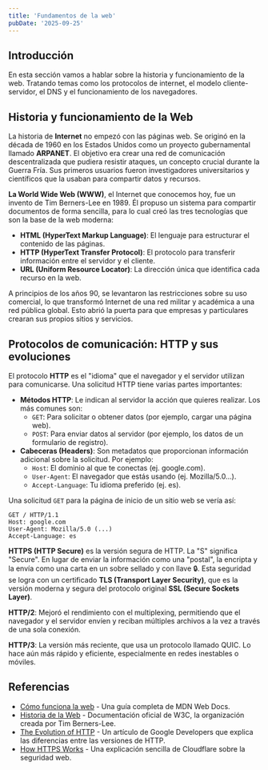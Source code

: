 ```yaml
---
title: 'Fundamentos de la web'
pubDate: '2025-09-25'
---
```


## Introducción

En esta sección vamos a hablar sobre la historia y funcionamiento de la web. Tratando temas como los protocolos de internet, el modelo cliente-servidor, el DNS y el funcionamiento de los navegadores.


## Historia y funcionamiento de la Web

La historia de __Internet__ no empezó con las páginas web. Se originó en la década de 1960 en los Estados Unidos como un proyecto gubernamental llamado __ARPANET__. El objetivo era crear una red de comunicación descentralizada que pudiera resistir ataques, un concepto crucial durante la Guerra Fría. Sus primeros usuarios fueron investigadores universitarios y científicos que la usaban para compartir datos y recursos.

__La World Wide Web (WWW)__, el Internet que conocemos hoy, fue un invento de Tim Berners-Lee en 1989. Él propuso un sistema para compartir documentos de forma sencilla, para lo cual creó las tres tecnologías que son la base de la web moderna:

- __HTML (HyperText Markup Language)__: El lenguaje para estructurar el contenido de las páginas.
- __HTTP (HyperText Transfer Protocol)__: El protocolo para transferir información entre el servidor y el cliente.
- __URL (Uniform Resource Locator)__: La dirección única que identifica cada recurso en la web.

A principios de los años 90, se levantaron las restricciones sobre su uso comercial, lo que transformó Internet de una red militar y académica a una red pública global. Esto abrió la puerta para que empresas y particulares crearan sus propios sitios y servicios.

## Protocolos de comunicación: HTTP y sus evoluciones

El protocolo __HTTP__ es el "idioma" que el navegador y el servidor utilizan para comunicarse. Una solicitud HTTP tiene varias partes importantes:

- __Métodos HTTP__: Le indican al servidor la acción que quieres realizar. Los más comunes son:
    - `GET`: Para solicitar o obtener datos (por ejemplo, cargar una página web).
    - `POST`: Para enviar datos al servidor (por ejemplo, los datos de un formulario de registro).
- __Cabeceras (Headers)__: Son metadatos que proporcionan información adicional sobre la solicitud. Por ejemplo:
    - `Host`: El dominio al que te conectas (ej. google.com).
    - `User-Agent`: El navegador que estás usando (ej. Mozilla/5.0...).
    - `Accept-Language`: Tu idioma preferido (ej. es).

Una solicitud `GET` para la página de inicio de un sitio web se vería así:
```
GET / HTTP/1.1
Host: google.com
User-Agent: Mozilla/5.0 (...)
Accept-Language: es
```
__HTTPS (HTTP Secure)__ es la versión segura de HTTP. La "S" significa "Secure". En lugar de enviar la información como una "postal", la encripta y la envía como una carta en un sobre sellado y con llave 🔒. Esta seguridad se logra con un certificado __TLS (Transport Layer Security)__, que es la versión moderna y segura del protocolo original __SSL (Secure Sockets Layer)__.

__HTTP/2__: Mejoró el rendimiento con el multiplexing, permitiendo que el navegador y el servidor envíen y reciban múltiples archivos a la vez a través de una sola conexión.

__HTTP/3__: La versión más reciente, que usa un protocolo llamado QUIC. Lo hace aún más rápido y eficiente, especialmente en redes inestables o móviles.

## Referencias

- [Cómo funciona la web](https://developer.mozilla.org/es/docs/Learn/Getting_started_with_the_web) - Una guía completa de MDN Web Docs.
- [Historia de la Web](https://www.w3.org/History/19921103-hypertext/hypertext/WWW/TheProject.html) - Documentación oficial de W3C, la organización creada por Tim Berners-Lee.
- [The Evolution of HTTP](https://www.google.com/search?q=https://web.dev/http-evolution/) - Un artículo de Google Developers que explica las diferencias entre las versiones de HTTP.
- [How HTTPS Works](https://www.cloudflare.com/learning/ssl/what-is-https/) - Una explicación sencilla de Cloudflare sobre la seguridad web.

